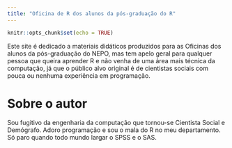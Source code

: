 ```yaml
---
title: "Oficina de R dos alunos da pós-graduação do R"
---
```


```r
knitr::opts_chunk$set(echo = TRUE)
```

Este site é dedicado a materiais didáticos produzidos para as Oficinas dos alunos da pós-graduação do NEPO, mas tem apelo geral para qualquer pessoa que queira aprender R e não venha de uma área mais técnica da computação, já que o público alvo original é de cientistas sociais com pouca ou nenhuma experiência em programação.

# Sobre o autor

Sou fugitivo da engenharia da computação que tornou-se Cientista Social e Demógrafo. Adoro programação e sou o mala do R no meu departamento. Só paro quando todo mundo largar o SPSS e o SAS.